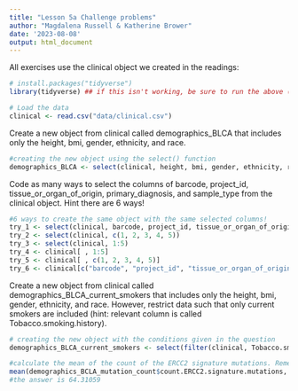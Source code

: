 ---
title: "Lesson 5a Challenge problems"
author: "Magdalena Russell & Katherine Brower"
date: '2023-08-08'
output: html_document
---

All exercises use the clinical object we created in the readings:

```{r}
# install.packages("tidyverse")
library(tidyverse) ## if this isn't working, be sure to run the above (uncomment first)

# Load the data
clinical <- read.csv("data/clinical.csv")
```

Create a new object from clinical called demographics_BLCA that includes only the height, bmi, gender, ethnicity, and race.

```{r}
#creating the new object using the select() function
demographics_BLCA <- select(clinical, height, bmi, gender, ethnicity, race)
```

Code as many ways to select the columns of barcode, project_id, tissue_or_organ_of_origin, primary_diagnosis, and sample_type from the clinical object. Hint there are 6 ways!

```{r}
#6 ways to create the same object with the same selected columns!
try_1 <- select(clinical, barcode, project_id, tissue_or_organ_of_origin, primary_diagnosis, sample_type)
try_2 <- select(clinical, c(1, 2, 3, 4, 5))
try_3 <- select(clinical, 1:5)
try_4 <- clinical[ , 1:5]
try_5 <- clinical[ , c(1, 2, 3, 4, 5)]
try_6 <- clinical[c("barcode", "project_id", "tissue_or_organ_of_origin", "primary_diagnosis", "sample_type")]
```

Create a new object from clinical called demographics_BLCA_current_smokers that includes only the height, bmi, gender, ethnicity, and race. However, restrict data such that only current smokers are included (hint: relevant column is called Tobacco.smoking.history).

```{r}
# creating the new object with the conditions given in the question
demographics_BLCA_current_smokers <- select(filter(clinical, Tobacco.smoking.history == "Current smoker"), height, bmi, gender, ethnicity, race)

#calculate the mean of the count of the ERCC2 signature mutations. Remember that we can use $ operator with data frames! (Hint: the column we are looking for is count.ERCC2.signature.mutations)
mean(demographics_BCLA_mutation_count$count.ERCC2.signature.mutations, na.rm = TRUE)
#the answer is 64.31059

```


